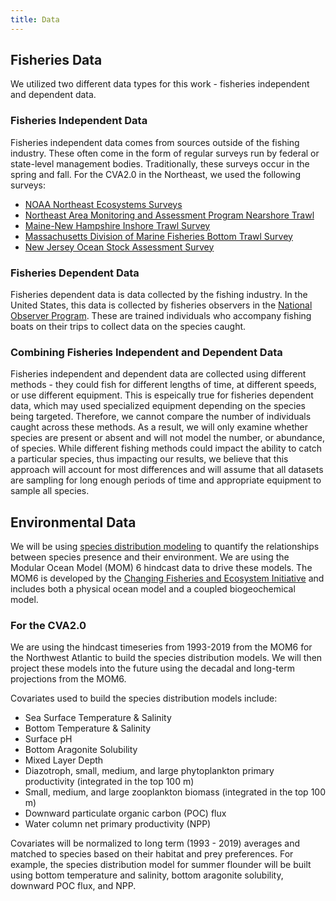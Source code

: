 ```yaml
---
title: Data
---
```

## Fisheries Data
We utilized two different data types for this work - fisheries independent and dependent data. 

### Fisheries Independent Data
Fisheries independent data comes from sources outside of the fishing industry. These often come in the form of regular surveys run by federal or state-level management bodies. Traditionally, these surveys occur in the spring and fall. For the CVA2.0 in the Northeast, we used the following surveys: 

* [NOAA Northeast Ecosystems Surveys](https://www.fisheries.noaa.gov/about/northeast-ecosystems-surveys)
* [Northeast Area Monitoring and Assessment Program Nearshore Trawl](https://www.neamap.net/neamap-nearshore-trawl/)
* [Maine-New Hampshire Inshore Trawl Survey](https://www.neamap.net/menh-inshore-trawl/)
* [Massachusetts Division of Marine Fisheries Bottom Trawl Survey](https://www.neamap.net/madmf-bottom-trawl/)
* [New Jersey Ocean Stock Assessment Survey](https://dep.nj.gov/njfw/fishing/marine/ocean-stock-assessment-program/#:~:text=The%20New%20Jersey%20Ocean%20Stock,times%20throughout%20a%20calendar%20year.)

### Fisheries Dependent Data 
Fisheries dependent data is data collected by the fishing industry. In the United States, this data is collected by fisheries observers in the [National Observer Program](https://www.fisheries.noaa.gov/national/fisheries-observers/national-observer-program). These are trained individuals who accompany fishing boats on their trips to collect data on the species caught. 

### Combining Fisheries Independent and Dependent Data
Fisheries independent and dependent data are collected using different methods - they could fish for different lengths of time, at different speeds, or use different equipment. This is espeically true for fisheries dependent data, which may used specialized equipment depending on the species being targeted. Therefore, we cannot compare the number of individuals caught across these methods. As a result, we will only examine whether species are present or absent and will not model the number, or abundance, of species. While different fishing methods could impact the ability to catch a particular species, thus impacting our results, we believe that this approach will account for most differences and will assume that all datasets are sampling for long enough periods of time and appropriate equipment to sample all species.

## Environmental Data
We will be using [species distribution modeling](/content/sdm-methods.qmd) to quantify the relationships between species presence and their environment. We are using the Modular Ocean Model (MOM) 6 hindcast data to drive these models. The MOM6 is developed by the [Changing Fisheries and Ecosystem Initiative](https://psl.noaa.gov/cefi_portal/) and includes both a physical ocean model and a coupled biogeochemical model. 

### For the CVA2.0
We are using the hindcast timeseries from 1993-2019 from the MOM6 for the Northwest Atlantic to build the species distribution models. We will then project these models into the future using the decadal and long-term projections from the MOM6. 

Covariates used to build the species distribution models include: 

* Sea Surface Temperature & Salinity 
* Bottom Temperature & Salinity
* Surface pH
* Bottom Aragonite Solubility
* Mixed Layer Depth
* Diazotroph, small, medium, and large phytoplankton primary productivity (integrated in the top 100 m)
* Small, medium, and large zooplankton biomass (integrated in the top 100 m)
* Downward particulate organic carbon (POC) flux
* Water column net primary productivity (NPP)

Covariates will be normalized to long term (1993 - 2019) averages and matched to species based on their habitat and prey preferences. For example, the species distribution model for summer flounder will be built using bottom temperature and salinity, bottom aragonite solubility, downward POC flux, and NPP. 

